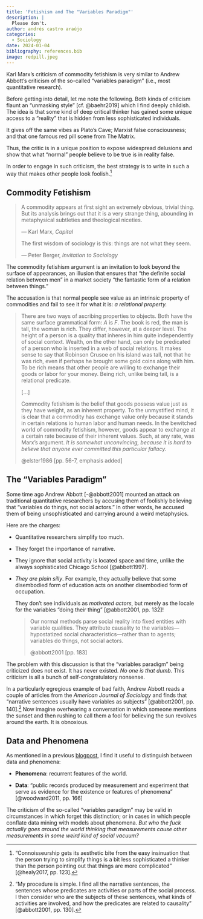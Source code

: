 ```yaml
---
title: 'Fetishism and The "Variables Paradigm"'
description: |
  Please don't.
author: andrés castro araújo
categories:
  - Sociology
date: 2024-01-04
bibliography: references.bib
image: redpill.jpeg
---
```


Karl Marx's criticism of commodity fetishism is very similar to Andrew Abbott's criticism of the so-called "variables paradigm" (i.e., most quantitative research).

Before getting into detail, let me note the following. Both kinds of criticism flaunt an "unmasking style" [cf. @baehr2019] which I find deeply childish. The idea is that some kind of deep critical thinker has gained some unique access to a "reality" that is hidden from less sophisticated individuals.

It gives off the same vibes as Plato's Cave; Marxist false consciousness; and that one famous red pill scene from The Matrix.

Thus, the critic is in a unique position to expose widespread delusions and show that what "normal" people believe to be true is in reality false.

In order to engage in such criticism, the best strategy is to write in such a way that makes other people look foolish.[^1]

[^1]: "Connoisseurship gets its aesthetic bite from the easy insinuation that the person trying to simplify things is a bit less sophisticated a thinker than the person pointing out that things are more complicated" [@healy2017, pp. 123].

## Commodity Fetishism

> A commodity appears at first sight an extremely obvious, trivial thing. But its analysis brings out that it is a very strange thing, abounding in metaphysical subtleties and theological niceties.
>
> --- Karl Marx, *Capital*
>
> The first wisdom of sociology is this: things are not what they seem.
>
> --- Peter Berger, *Invitation to Sociology*

The commodity fetishism argument is an invitation to look beyond the surface of appearances, an illusion that ensures that "the definite social relation between men" in a market society "the fantastic form of a relation between things."

The accusation is that normal people see value as an intrinsic property of commodities and fail to see it for what it is: *a relational property.*

> There are two ways of ascribing properties to objects. Both have the same surface grammatical form: $A$ is $F$. The book is red, the man is tall, the woman is rich. They differ, however, at a deeper level. The height of a person is a quality that inheres in him quite independently of social context. Wealth, on the other hand, can only be predicated of a person who is inserted in a web of social relations. It makes sense to say that Robinson Crusoe on his island was tall, not that he was rich, even if perhaps he brought some gold coins along with him. To be rich means that other people are willing to exchange their goods or labor for your money. Being rich, unlike being tall, is a relational predicate.
>
> \[...\]
>
> Commodity fetishism is the belief that goods possess value just as they have weight, as an inherent property. To the unmystified mind, it is clear that a commodity has exchange value only because it stands in certain relations io human labor and human needs. In the bewitched world of commodity fetishism, however, goods appear to exchange at a certain rate because of their inherent values. Such, at any rate, was Marx's argument. *It is somewhat unconvincing, because it is hard to believe that anyone ever committed this particular fallacy.*
>
> @elster1986 [pp. 56-7, emphasis added]

## The "Variables Paradigm"

Some time ago Andrew Abbott [-@abbott2001] mounted an attack on traditional quantitative researchers by accusing them of foolishly believing that "variables do things, not social actors." In other words, he accused them of being unsophisticated and carrying around a weird metaphysics.

Here are the charges:

-   Quantitative researchers simplify too much.

-   They forget the importance of narrative.

-   They ignore that social activity is located space and time, unlike the always sophisticated Chicago School [@abbott1997].

-   *They are* *plain silly*. For example, they actually believe that some disembodied form of [education]{.allcaps} acts on another disembodied form of [occupation]{.allcaps}.

    They don't see individuals as *motivated* *actors*, but merely as the locale for the variables "doing their thing" [@abbott2001, pp. 132]!

    > Our normal methods parse social reality into fixed entities with variable qualities. They attribute causality to the variables---hypostatized social characteristics---rather than to agents; variables do things, not social actors.
    >
    > @abbott2001 [pp. 183]

The problem with this discussion is that the "variables paradigm" being criticized does not exist. It has never existed. *No one is that dumb.* This criticism is all a bunch of self-congratulatory nonsense.

In a particularly egregious example of bad faith, Andrew Abbott reads a couple of articles from the *American Journal of Sociology* and finds that "narrative sentences usually have variables as subjects" [@abbott2001, pp. 140].[^2] Now imagine overhearing a conversation in which someone mentions the sunset and then rushing to call them a fool for believing the sun revolves around the earth. It is obnoxious.

[^2]: "My procedure is simple. I find all the narrative sentences, the sentences whose predicates are activities or parts of the social process. I then consider who are the subjects of these sentences, what kinds of activities are involved, and how the predicates are related to causality" [@abbott2001, pp. 130].

## Data and Phenomena

As mentioned in a previous [blogpost](https://acastroaraujo.github.io/blog/posts/2023-12-31-data/), I find it useful to distinguish between data and phenomena:

-   **Phenomena**: recurrent features of the world.

-   **Data**: "public records produced by measurement and experiment that serve as evidence for the existence or features of phenomena" [@woodward2011, pp. 166]

The criticism of the so-called "variables paradigm" may be valid in circumstances in which forget this distinction; or in cases in which people conflate data mining with models about phenomena. *But who the fuck actually goes around the world thinking that measurements cause other measurements in some weird kind of social vacuum?*
